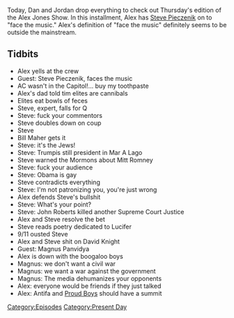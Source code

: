 {{DEFAULTSORT:
    #_EPISODE_0527:February 4, 2021
}}{{Episode
    | title           = February 4, 2021
    | caption         = Listen to this episode on [https://knowledgefight.libsyn.com/527-february-4-2021 Libsyn] [https://open.spotify.com/episode/3bbTxnmvM401hxXP3PFDy9 Spotify], Read the [[Transcript/527: February 4, 2021|Unofficial Transcript]]
    | episodeNumber   = 527
    | length          = 01:26:39
    | airDate         = February 5, 2021
    | coverageDate    = February 4, 2021
    | episodeType     = [[:Category:Present Day|Present Day]]
    | appearance      = [[Steve Pieczenik]], [[Bill Maher]], [[Mitt Romney]], [[John Roberts]], [[David Knight]], [[Magnus Panvidya]]
    | previousEpisode = [[526: January 28-31, 2021]]
    | nextEpisode     = [[528: 2021 Super Bowl Commercial Spectacular]]
}}

{{Stub}}

Today, Dan and Jordan drop everything to check out Thursday's edition of the Alex Jones Show. In this installment, Alex has [[Steve Pieczenik]] on to "face the music." Alex's definition of "face the music" definitely seems to be outside the mainstream.

==Tidbits==

*Alex yells at the crew
*Guest: Steve Pieczenik, faces the music
*AC wasn't in the Capitol!... buy my toothpaste
*Alex's dad told tim elites are cannibals
*Elites eat bowls of feces
*Steve, expert, falls for Q
*Steve: fuck your commentors
*Steve doubles down on coup
*Steve
*Bill Maher gets it
*Steve: it's the Jews!
*Steve: Trumpis still president in Mar A Lago
*Steve warned the Mormons about Mitt Romney
*Steve: fuck your audience
*Steve: Obama is gay
*Steve contradicts everything
*Steve: I'm not patronizing you, you're just wrong
*Alex defends Steve's bullshit
*Steve: What's your point?
*Steve: John Roberts killed another Supreme Court Justice
*Alex and Steve resolve the bet
*Steve reads poetry dedicated to Lucifer
*9/11 ousted Steve
*Alex and Steve shit on David Knight
*Guest: Magnus Panvidya
*Alex is down with the boogaloo boys
*Magnus: we don't want a civil war
*Magnus: we want a war against the government
*Magnus: The media dehumanizes your opponents
*Alex: everyone would be friends if they just talked
*Alex: Antifa and [[Proud Boys]] should have a summit

[[Category:Episodes]]
[[Category:Present Day]]
